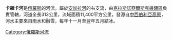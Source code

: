 '''卡緬卡河'''是[[俄羅斯|俄羅斯]]的河流，屬於[[安加拉河|安加拉河]]的右支流，由[[克拉斯諾亞爾斯克邊疆區|克拉斯諾亞爾斯克邊疆區]]負責管轄，河道全長313公里，流域面積11,400平方公里，發源自[[中西伯利亞高原|中西伯利亞高原]]，河水主要來自雨水和融雪，每年十一月至翌年五月結冰。

{{Russia-geo-stub}}
[[Category:俄羅斯河流|Category:俄羅斯河流]]